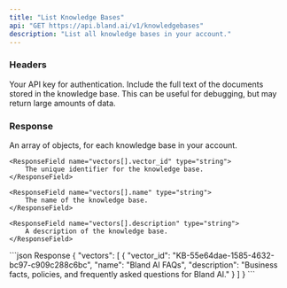 ```yaml
---
title: "List Knowledge Bases"
api: "GET https://api.bland.ai/v1/knowledgebases"
description: "List all knowledge bases in your account."
---
```


### Headers

<ParamField header="authorization" type="string" required>
  Your API key for authentication.
</ParamField>

<ParamField header="include-text" type="boolean" default="false">
    Include the full text of the documents stored in the knowledge base. This can be useful for debugging, but may return large amounts of data.
</ParamField>

### Response

<ResponseField name="vectors" type="array">
    An array of objects, for each knowledge base in your account.

    <ResponseField name="vectors[].vector_id" type="string">
        The unique identifier for the knowledge base.
    </ResponseField>

    <ResponseField name="vectors[].name" type="string">
        The name of the knowledge base.
    </ResponseField>

    <ResponseField name="vectors[].description" type="string">
        A description of the knowledge base.
    </ResponseField>
</ResponseField>


<ResponseExample>
```json Response
{
    "vectors": [
        {
            "vector_id": "KB-55e64dae-1585-4632-bc97-c909c288c6bc",
            "name": "Bland AI FAQs",
            "description": "Business facts, policies, and frequently asked questions for Bland AI."
        }
    ]
}
```
</ResponseExample>








